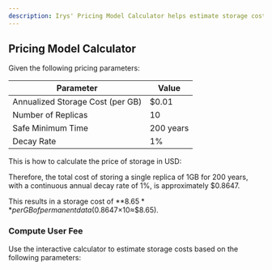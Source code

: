 ```yaml
---
description: Irys' Pricing Model Calculator helps estimate storage costs with parameters like annualized storage cost, replicas, and decay rate.
---
```



## Pricing Model Calculator

Given the following pricing parameters:

<div className="overflow-x-auto mx-1 rounded-2xl border border-gray-700 mt-5">
	<table className="min-w-full divide-y divide-gray-200 rounded-2xl">
		<thead className="bg-slate-800 text-white">
			<tr>
				<th className="px-4 py-2 text-left border border-gray-700">Parameter</th>
				<th className="px-4 py-2 text-left border border-gray-700">Value</th>
			</tr>
		</thead>
		<tbody className="divide-y divide-gray-200">
			<tr>
				<td className="px-4 py-2 border border-gray-700">Annualized Storage Cost (per GB)</td>
				<td className="px-4 py-2 border border-gray-700">$0.01</td>
			</tr>
			<tr>
				<td className="px-4 py-2 border border-gray-700">Number of Replicas</td>
				<td className="px-4 py-2 border border-gray-700">10</td>
			</tr>
			<tr>
				<td className="px-4 py-2 border border-gray-700">Safe Minimum Time</td>
				<td className="px-4 py-2 border border-gray-700">200 years</td>
			</tr>
			<tr>
				<td className="px-4 py-2 border border-gray-700">Decay Rate</td>
				<td className="px-4 py-2 border border-gray-700">1%</td>
			</tr>
		</tbody>
	</table>
</div>

This is how to calculate the price of storage in USD:

<StoragePriceFormula />

Therefore, the total cost of storing a single replica of 1GB for 200 years, with a continuous annual decay rate of 1%, is approximately $0.8647.

This results in a storage cost of **$8.65** per GB of permanent data ($0.8647×10≈$8.65).

### Compute User Fee

Use the interactive calculator to estimate storage costs based on the following parameters:

<UserFeeFormula />
